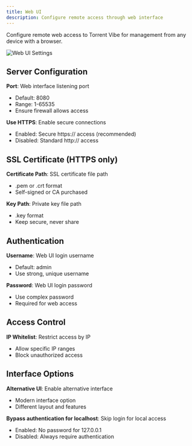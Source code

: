 ```yaml
---
title: Web UI
description: Configure remote access through web interface
---
```


Configure remote web access to Torrent Vibe for management from any device with a browser.

![Web UI Settings](/screenshots/TorrentVibeScreenshot_WebUISettings.png)

## Server Configuration

**Port**: Web interface listening port
- Default: 8080
- Range: 1-65535
- Ensure firewall allows access

**Use HTTPS**: Enable secure connections
- Enabled: Secure https:// access (recommended)
- Disabled: Standard http:// access

## SSL Certificate (HTTPS only)

**Certificate Path**: SSL certificate file path
- .pem or .crt format
- Self-signed or CA purchased

**Key Path**: Private key file path
- .key format
- Keep secure, never share

## Authentication

**Username**: Web UI login username
- Default: admin
- Use strong, unique username

**Password**: Web UI login password
- Use complex password
- Required for web access

## Access Control

**IP Whitelist**: Restrict access by IP
- Allow specific IP ranges
- Block unauthorized access

## Interface Options

**Alternative UI**: Enable alternative interface
- Modern interface option
- Different layout and features

**Bypass authentication for localhost**: Skip login for local access
- Enabled: No password for 127.0.0.1
- Disabled: Always require authentication